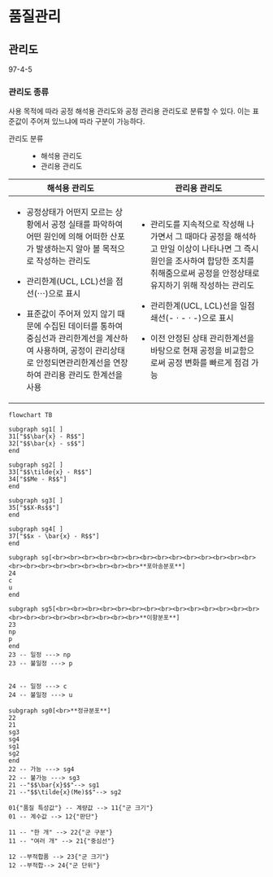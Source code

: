 # 품질관리 {#sec-quality-management}

## 관리도

::: {.callout-tip title="기출"}
97-4-5
:::

### 관리도 종류

사용 목적에 따라 공정 해석용 관리도와 공정 관리용 관리도로 분류할 수 있다. 이는 표준값이 주어져 있느냐에 따라 구분이 가능하다.

관리도 분류
:   -   해석용 관리도
    -   관리용 관리도


+----------------------------------------------------------------------------------------------------------------------------------------------------------------------------------+-------------------------------------------------------------------------------------------------------------------------------------------------------------------------------------------+
| 해석용 관리도                                                                                                                                                                    | 관리용 관리도                                                                                                                                                                             |
+==================================================================================================================================================================================+===========================================================================================================================================================================================+
| -   공정상태가 어떤지 모르는 상황에서 공정 실태를 파악하여 어떤 원인에 의해 어떠한 산포가 발생하는지 알아 볼 목적으로 작성하는 관리도                                            | -   관리도를 지속적으로 작성해 나가면서 그 때마다 공정을 해석하고 만일 이상이 나타나면 그 즉시 원인을 조사하여 합당한 조치를 취해줌으로써 공정을 안정상태로 유지하기 위해 작성하는 관리도 |
|                                                                                                                                                                                  |                                                                                                                                                                                           |
| -   관리한계(UCL, LCL)선을 점선(⋯)으로 표시                                                                                                                                      | -   관리한계(UCL, LCL)선을 일점쇄선(- ⋅ - ⋅ -)으로 표시                                                                                                                                   |
|                                                                                                                                                                                  |                                                                                                                                                                                           |
| -   표준값이 주어져 있지 않기 때문에 수집된 데이터를 통하여 중심선과 관리한계선을 계산하여 사용하며, 공정이 관리상태로 안정되면관리한계선을 연장하여 관리용 관리도 한계선을 사용 | -   이전 안정된 상태 관리한계선을 바탕으로 현재 공정을 비교함으로써 공정 변화를 빠르게 점검 가능                                                                                          |
+----------------------------------------------------------------------------------------------------------------------------------------------------------------------------------+-------------------------------------------------------------------------------------------------------------------------------------------------------------------------------------------+


```mermaid
flowchart TB

subgraph sg1[ ]
31["$$\bar{x} - R$$"]
32["$$\bar{x} - s$$"]
end

subgraph sg2[ ]
33["$$\tilde{x} - R$$"]
34["$$Me - R$$"]
end

subgraph sg3[ ]
35["$$X-Rs$$"]
end

subgraph sg4[ ]
37["$$x - \bar{x} - R$$"]
end

subgraph sg[<br><br><br><br><br><br><br><br><br><br><br><br><br><br><br><br><br><br><br><br><br><br><br>**포아송분포**]
24
c
u
end

subgraph sg5[<br><br><br><br><br><br><br><br><br><br><br><br><br><br><br><br><br><br><br><br><br><br><br>**이항분포**]
23
np
p
end
23 -- 일정 ---> np
23 -- 불일정 ---> p


24 -- 일정 ---> c
24 -- 불일정 ---> u

subgraph sg0[<br>**정규분포**]
22
21
sg3
sg4
sg1
sg2
end
22 -- 가능 ---> sg4
22 -- 불가능 ---> sg3
21 --"$$\bar{x}$$"--> sg1
21 --"$$\tilde{x}(Me)$$"--> sg2

01{"품질 특성값"} -- 계량값 --> 11{"군 크기"}
01 -- 계수값 --> 12{"판단"}

11 -- "한 개" --> 22{"군 구분"}
11 -- "여러 개" --> 21{"중심선"}

12 --부적합품 --> 23{"군 크기"}
12 --부적합--> 24{"군 단위"}

```





